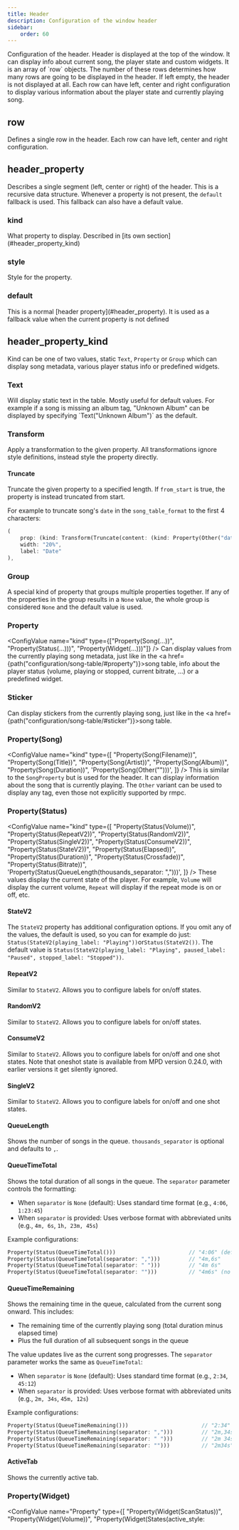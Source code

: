 ```yaml
---
title: Header
description: Configuration of the window header
sidebar:
    order: 60
---
```



<ConfigValue name="header" type="other" customText="<row[]>" link="#row" />
Configuration of the header. Header is displayed at the top of the window. It can display info about current song, the
player state and custom widgets. It is an array of `row` objects. The number of these rows determines how many rows are
going to be displayed in the header. If left empty, the header is not displayed at all. Each row can have left, center
and right configuration to display various information about the player state and currently playing song.

## row

<ConfigValue type="other" customText="(left: <header_property>, center: <header_property>, right: <header_property>)" />
Defines a single row in the header. Each row can have left, center and right configuration.

## header_property

Describes a single segment (left, center or right) of the header. This is a recursive data structure. Whenever a
property is not present, the `default` fallback is used. This fallback can also have a default value.

### kind

<ConfigValue name="kind" type="other" customText="<header_property_kind>" link="#header_property_kind" />
What property to display. Described in [its own section](#header_property_kind)

### style

<ConfigValue name="style" type="other" customText="<style>" />
Style for the property.

### default

<ConfigValue name="default" type="other" customText="<header_property>" />
This is a normal [header property](#header_property). It is used as a fallback value when the current property is not
defined

## header_property_kind

Kind can be one of two values, static `Text`, `Property` or `Group` which can display song metadata, various player status info
or predefined widgets.

### Text

<ConfigValue name="kind" type="other" customText='Text("<string>")' />
Will display static text in the table. Mostly useful for default values. For example if a song is missing an album tag,
"Unknown Album" can be displayed by specifying `Text("Unknown Album")` as the default.

### Transform

<ConfigValue name="kind" type="other" customText="Transform(<transform>)" link="#property" />

Apply a transformation to the given property. All transformations ignore style definitions, instead
style the property directly.

#### Truncate

<ConfigValue
    name="kind"
    type="other"
    customText="Transform(Truncate(content: <property>, length: <number>, from_start: bool))"
    link="#property"
/>

Truncate the given property to a specified length. If `from_start` is true, the property is instead
truncated from start.

For example to truncate song's `date` in the `song_table_format` to the first 4 characters:

```rust
(
    prop: (kind: Transform(Truncate(content: (kind: Property(Other("date"))), from_start: false, length: 4))),
    width: "20%",
    label: "Date"
),
```

### Group

<ConfigValue name="kind" type="other" customText="Group(<property>[])" link="#property" />

A special kind of property that groups multiple properties together. If any of the properties in the group results
in a `None` value, the whole group is considered `None` and the default value is used.

### Property

<ConfigValue name="kind" type={["Property(Song(...))", "Property(Status(...)))", "Property(Widget(...)))"]} />
Can display values from the currently playing song metadata, just like in the
<a href={path("configuration/song-table/#property")}>song table</a>, info about the player status (volume, playing or
stopped, current bitrate, ...) or a predefined widget.

### Sticker

<ConfigValue name="kind" type="other" customText='Sticker("<sticker_key")' />

Can display stickers from the currently playing song, just like in the <a href={path("configuration/song-table/#sticker")}>song table</a>.

### Property(Song)

<ConfigValue
    name="kind"
    type={[
        "Property(Song(Filename))",
        "Property(Song(Title))",
        "Property(Song(Artist))",
        "Property(Song(Album))",
        "Property(Song(Duration))",
        'Property(Song(Other("<String>")))',
    ]}
/>
This is similar to the `SongProperty` but is used for the header. It can display information about the song that is
currently playing. The `Other` variant can be used to display any tag, even those not explicitly supported by rmpc.

### Property(Status)

<ConfigValue
    name="kind"
    type={[
        "Property(Status(Volume))",
        "Property(Status(RepeatV2))",
        "Property(Status(RandomV2))",
        "Property(Status(SingleV2))",
        "Property(Status(ConsumeV2))",
        "Property(Status(StateV2))",
        "Property(Status(Elapsed))",
        "Property(Status(Duration))",
        "Property(Status(Crossfade))",
        "Property(Status(Bitrate))",
        'Property(Status(QueueLength(thousands_separator: ",")))',
    ]}
/>
These values display the current state of the player. For example, `Volume` will display the current volume, `Repeat`
will display if the repeat mode is on or off, etc.

#### StateV2

<ConfigValue
    name="kind"
    type="other"
    customText='Property(Status(StateV2(playing_label: "<your label>", paused_label: "<your label>", stopped_label: "<your label>",
    playing_style: <style>, paused_style: <style>, stopped_style: <style>)))'
/>

The `StateV2` property has additional configuration options. If you omit any of the values, the default is used, so you can for example
do just: `Status(StateV2(playing_label: "Playing"))`or`Status(StateV2())`. The default value is `Status(StateV2(playing_label: "Playing", paused_label: "Paused", stopped_label: "Stopped"))`.

#### RepeatV2

<ConfigValue
    name="kind"
    type="other"
    customText='Property(Status(RepeatV2(on_label: "<your label>", off_label: "<your label>", on_style: <style>, off_style: <style>)))'
/>

Similar to `StateV2`. Allows you to configure labels for on/off states.

#### RandomV2

<ConfigValue
    name="kind"
    type="other"
    customText='Property(Status(RandomV2(on_label: "<your label>", off_label: "<your label>", on_style: <style>, off_style: <style>)))'
/>

Similar to `StateV2`. Allows you to configure labels for on/off states.

#### ConsumeV2

<ConfigValue
    name="kind"
    type="other"
    customText='Property(Status(ConsumeV2(on_label: "<your label>", off_label: "<your label>",
    oneshot_label: "<your label>", on_style: <style>, off_style: <style>, oneshot_style: <style>)))'
/>

Similar to `StateV2`. Allows you to configure labels for on/off and one shot states. Note that oneshot state is available
from MPD version 0.24.0, with earlier versions it get silently ignored.

#### SingleV2

<ConfigValue
    name="kind"
    type="other"
    customText='Property(Status(SingleV2(on_label: "<your label>", off_label: "<your label>", oneshot_label: "<your label>", on_style: <style>, off_style: <style>, oneshot_style: <style>)))'
/>

Similar to `StateV2`. Allows you to configure labels for on/off and one shot states.

#### QueueLength

<ConfigValue name="kind" type="other" customText='Property(Status(QueueLength(thousands_separator: ",")))' />

Shows the number of songs in the queue. `thousands_separator` is optional and defaults to `,`.

#### QueueTimeTotal

<ConfigValue name="kind" type="other" customText='Property(Status(QueueTimeTotal(separator: ",")))' />

Shows the total duration of all songs in the queue. The `separator` parameter controls the formatting:

- When `separator` is `None` (default): Uses standard time format (e.g., `4:06`, `1:23:45`)
- When `separator` is provided: Uses verbose format with abbreviated units (e.g., `4m, 6s`, `1h, 23m, 45s`)

Example configurations:
```rust
Property(Status(QueueTimeTotal()))                       // "4:06" (default, no separator)
Property(Status(QueueTimeTotal(separator: ",")))         // "4m,6s"  
Property(Status(QueueTimeTotal(separator: " ")))         // "4m 6s"
Property(Status(QueueTimeTotal(separator: "")))          // "4m6s" (no space)
```

#### QueueTimeRemaining

<ConfigValue name="kind" type="other" customText='Property(Status(QueueTimeRemaining(separator: ",")))' />

Shows the remaining time in the queue, calculated from the current song onward. This includes:
- The remaining time of the currently playing song (total duration minus elapsed time)
- Plus the full duration of all subsequent songs in the queue

The value updates live as the current song progresses. The `separator` parameter works the same as `QueueTimeTotal`:

- When `separator` is `None` (default): Uses standard time format (e.g., `2:34`, `45:12`)  
- When `separator` is provided: Uses verbose format with abbreviated units (e.g., `2m, 34s`, `45m, 12s`)

Example configurations:
```rust
Property(Status(QueueTimeRemaining()))                       // "2:34" (default, no separator)
Property(Status(QueueTimeRemaining(separator: ",")))         // "2m,34s"
Property(Status(QueueTimeRemaining(separator: " ")))         // "2m 34s"
Property(Status(QueueTimeRemaining(separator: "")))          // "2m34s" (no space)
```

#### ActiveTab

<ConfigValue name="kind" type="other" customText="Property(Status(ActiveTab))" />

Shows the currently active tab.

### Property(Widget)

<ConfigValue
    name="Property"
    type={[
        "Property(Widget(ScanStatus))",
        "Property(Widget(Volume))",
        "Property(Widget(States(active_style: <style>, separator_style: <style>)))",
    ]}
/>
These are predefined "widgets" which you can use in your header. They differ from regular properties in that they can
have additional styling options or display options.

#### Volume widget

<ConfigValue name="kind" type="other" customText="Property(Widget(Volume))" />
Shows volume with percentage and bars instead of just simple number. It looks something like this: `Volume: ▁▂▃▄▅▆▇
100%`

#### Scan status widget

<ConfigValue name="kind" type="other" customText="Property(Widget(ScanStatus))" />
Shows a loading spinner if the mpd database is being updated

#### States widget

<ConfigValue
    name="kind"
    type="other"
    customText="Property(Widget(States(active_style: <style>, separator_style: <style>)))"
/>
Offers additional styling for active and inactive state. Looks like this: Repeat / Random / Consume / Single. Where the
active states are highlighted with the active style and the inactive states are highlighted with the inactive style. The
'/' is highlighted with the separator style.

## Example

This configuration displays a header with single row. On the left side there is player state (Playing/Paused/Stopped) in
yellow color inside brackets, ie. `[Playing]`. In the center there is the title of the currently playing song in bold.
If there is no song playing, the text "No Song" is displayed. And on the right side there is the volume and update status widgets in blue
color.

```rust
header: (
    rows: [
        (
            left: [
                (kind: Text("["), style: (fg: "yellow", modifiers: "Bold")),
                (kind: Property(Status(State)), style: (fg: "yellow", modifiers: "Bold")),
                (kind: Text("]"), style: (fg: "yellow", modifiers: "Bold"))
            ],
            center: [
                (kind: Property(Song(Title)), style: (modifiers: "Bold"),
                    default: (kind: Text("No Song"), style: (modifiers: "Bold"))
                )
            ],
            right: [
                (kind: Property(Widget(ScanStatus)), style: (fg: "blue")),
                (kind: Property(Widget(Volume)), style: (fg: "blue"))
            ]
        )
    ],
),
```

